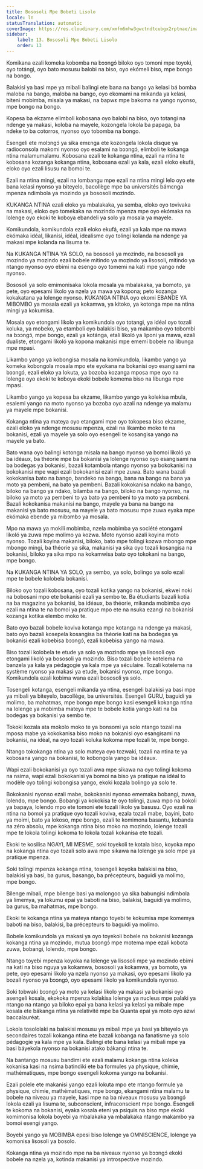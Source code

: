```yaml
---
title: Bososoli Mpe Bobeti Lisolo
locale: ln
statusTranslation: automatic
coverImage: https://res.cloudinary.com/xmfm6mhw3gwctndtcubgx2rptnae/image/upload/v1740337243/small_cover_educacion_fundamental_a051170f1c.webp
sidebar:
    label: 13. Bososoli Mpe Bobeti Lisolo
    order: 13
---
```

Komikana ezali komeka kobomba na bɔɔngɔ́ biloko oyo tomoni mpe toyoki, oyo totángi, oyo bato mosusu balobi na biso, oyo ekómeli biso, mpe bongo na bongo.

Balakisi ya basi mpe ya mibali balingi ete bana na bango ya kelasi bá bomba maloba na bango, maloba na bango, oyo ekomami na mikanda ya kelasi, biteni mobimba, misala ya makasi, na bapwɛ mpe bakoma na yango nyonso, mpe bongo na bongo.

Kopesa ba ekzame elimboli kobosana oyo balobi na biso, oyo totangi na ndenge ya makasi, koloba na mayele, kozongela lokola ba papaga, ba ndeke to ba cotorros, nyonso oyo tobomba na bongo.

Esengeli ete molɔngɔ́ ya sika emɛnga ete kozongela lokola disque ya radioconsola makomi nyonso oyo esalami na bɔɔngɔ́, elimboli te kokanga ntina malamumalamu. Kobosana ezali te kokanga ntina, ezali na ntina te kobosana kozanga kokanga ntina, kobosana ezali ya kala, ezali eloko ekufá, eloko oyo ezali lisusu na bomoi te.

Ezali na ntina mingi, ezali na lombangu mpe ezali na ntina mingi lelo oyo ete bana kelasi nyonso ya biteyelo, bacollège mpe ba universités bámɛnga mpenza ndimbola ya mozindo ya bososoli mozindo.

KUKANGA NTINA ezali eloko ya mbalakaka, ya semba, eloko oyo tovivaka na makasi, eloko oyo tomekaka na mozindo mpenza mpe oyo ekómaka na lolenge oyo ekoki te koboya ebandeli ya solo ya mosala ya mayele.

Komikundola, komikundola ezali eloko ekufá, ezali ya kala mpe na mawa ekómaka idéal, likanisi, idéal, idealisme oyo tolingi kolanda na ndenge ya makasi mpe kolanda na lisuma te.

Na KUKANGA NTINA YA SOLO, na bososoli ya mozindo, na bososoli ya mozindo ya mozindo ezali bobele mitindo ya mozindo ya lisosoli, mitindo ya ntango nyonso oyo ebimi na esengo oyo tomemi na kati mpe yango nde nyonso.

Bososoli ya solo emimonisaka lokola mosala ya mbalakaka, ya bomoto, ya pete, oyo epesami likolo ya nzela ya mawa ya kopona; peto kozanga kokakatana ya lolenge nyonso. KUKANGA NTINA oyo ekomi EBANDE YA MIBOMBO ya mosala ezali ya kokamwa, ya kitoko, ya kotonga mpe na ntina mingi ya kokumisa.

Mosala oyo etongami likolo ya komikundola oyo totangi, ya idéal oyo tozali koluka, ya mobeko, ya etamboli oyo balakisi biso, ya makambo oyo tobombi na bɔɔngɔ́, mpe bongo, ezali ya kotánga, etali likoló ya liponi ya mawa, ezali dualiste, etongami likoló ya kopona makanisi mpe ememi bobele na libunga mpe mpasi.

Likambo yango ya kobongisa mosala na komikundola, likambo yango ya komeka kobongola mosala mpo ete eyokana na bokanisi oyo esangisami na bɔɔngɔ́, ezali eloko ya lokuta, ya bozoba kozanga mposa mpe oyo na lolenge oyo ekoki te koboya ekoki bobele komema biso na libunga mpe mpasi.

Likambo yango ya kopesa ba ekzame, likambo yango ya kolekisa mbula, esalemi yango na moto nyonso ya bozoba oyo azali na ndenge ya malamu ya mayele mpe bokanisi.

Kokanga ntina ya mateya oyo etangami mpe oyo tokopesa biso ekzame, ezali eloko ya ndenge mosusu mpenza, ezali na likambo moko te na bokanisi, ezali ya mayele ya solo oyo esengeli te kosangisa yango na mayele ya bato.

Bato wana oyo balingi kotonga misala na bango nyonso ya bomoi likoló ya ba idéaux, ba théorie mpe ba bokanisi ya lolenge nyonso oyo esangisami na ba bodegas ya bokanisi, bazali kotambola ntango nyonso ya bokokanisi na bokokanisi mpe wapi ezali bokokanisi ezali mpe zuwa. Bato wana bazali kokokanisa bato na bango, bandeko na bango, bana na bango na bana ya moto ya pembeni, na bato ya pembeni. Bazali kokokanisa ndako na bango, biloko na bango ya ndako, bilamba na bango, biloko na bango nyonso, na biloko ya moto ya pembeni to ya bato ya pembeni to ya moto ya pɛmbɛni. Bazali kokokanisa makanisi na bango, mayele ya bana na bango na makanisi ya bato mosusu, na mayele ya bato mosusu mpe zuwa eyaka mpe ekómaka ebende ya mibɔmbɔ ya mosala.

Mpo na mawa ya mokili mobimba, nzela mobimba ya société etongami likoló ya zuwa mpe molimo ya kozwa. Moto nyonso azali koyina moto nyonso. Tozali koyina makanisi, biloko, bato mpe tolingi kozwa mbongo mpe mbongo mingi, ba théorie ya sika, makanisi ya sika oyo tozali kosangisa na bokanisi, biloko ya sika mpo na kokamwisa bato oyo tokokani na bango, mpe bongo.

Na KUKANGA NTINA YA SOLO, ya sembo, ya solo, bolingo ya solo ezali mpe te bobele kolobela bokanisi.

Biloko oyo tozali kobosana, oyo tozali kotika yango na bokanisi, ekwei noki na bobosani mpo ete bokanisi ezali ya sembo te. Ba étudiants bazali kotia na ba magazins ya bokanisi, ba idéaux, ba théorie, mikanda mobimba oyo ezali na ntina te na bomoi ya pratique mpo ete na nsuka ezangi na bokanisi kozanga kotika elembo moko te.

Bato oyo bazali bobele koviva kotanga mpe kotanga na ndenge ya makasi, bato oyo bazali kosepela kosangisa ba théorie kati na ba bodegas ya bokanisi ezali kobebisa bɔɔngɔ́, ezali kobebisa yango na mawa.

Biso tozali kolobela te etude ya solo ya mozindo mpe ya lisosoli oyo etongami likoló ya bososoli ya mozindo. Biso tozali bobele kotelema na banzela ya kala ya pédagogie ya kala mpe ya séculaire. Tozali kotelema na système nyonso ya makasi ya etude, bokanisi nyonso, mpe bongo. Komikundola ezali kobima wana ezali bososoli ya solo.

Tosengeli kotanga, esengeli mikanda ya ntina, esengeli balakisi ya basi mpe ya mibali ya biteyelo, bacollège, ba universités. Esengeli GURU, baguidi ya molimo, ba mahatmas, mpe bongo mpe bongo kasi esengeli kokanga ntina na lolenge ya mobimba mateya mpe te bobele kotia yango kati na ba bodegas ya bokanisi ya sembo te.

Tokoki kozala ata mokolo moko te ya bonsomi ya solo ntango tozali na mposa mabe ya kokokanisa biso moko na bokanisi oyo esangisami na bokanisi, na idéal, na oyo tozali koluka kokoma mpe tozali te, mpe bongo.

Ntango tokokanga ntina ya solo mateya oyo tozwaki, tozali na ntina te ya kobosana yango na bokanisi, to kobongola yango ba idéaux.

Wapi ezali bokokanisi ya oyo tozali awa mpe sikawa na oyo tolingi kokoma na nsima, wapi ezali bokokanisi ya bomoi na biso ya pratique na idéal to modèle oyo tolingi kobongisa yango, ekoki kozala bolingo ya solo te.

Bokokanisi nyonso ezali mabe, bokokanisi nyonso ememaka bobangi, zuwa, lolendo, mpe bongo. Bobangi ya kokokisa te oyo tolingi, zuwa mpo na bokoli ya bapaya, lolendo mpo ete tomoni ete tozali likolo ya basusu. Oyo ezali na ntina na bomoi ya pratique oyo tozali koviva, ezala tozali mabe, bayini, bato ya moimi, bato ya lokoso, mpe bongo, ezali te komimona basantu, kobanda na zéro absolu, mpe kokanga ntina biso moko na mozindo, lolenge tozali mpe te lokola tolingi kokoma to lokola tozali kokanisa ete tozali.

Ekoki te kosilisa NGAYI, MI MESME, soki toyekoli te kotala biso, koyoka mpo na kokanga ntina oyo tozali solo awa mpe sikawa na lolenge ya solo mpe ya pratique mpenza.

Soki tolingi mpenza kokanga ntina, tosengeli koyoka balakisi na biso, balakisi ya basi, ba gurus, basango, ba précepteurs, baguidi ya molimo, mpe bongo.

Bilenge mibali, mpe bilenge basi ya molongoo ya sika babungisi ndimbola ya limemya, ya lokumu epai ya baboti na biso, balakisi, baguidi ya molimo, ba gurus, ba mahatmas, mpe bongo.

Ekoki te kokanga ntina ya mateya ntango toyebi te kokumisa mpe komemya baboti na biso, balakisi, ba précepteurs to baguidi ya molimo.

Bobele komikundola ya makasi ya oyo toyekoli bobele na bokanisi kozanga kokanga ntina ya mozindo, mutua bɔɔngɔ́ mpe motema mpe ezali kobota zuwa, bobangi, lolendo, mpe bongo.

Ntango toyebi mpenza koyoka na lolenge ya lisosoli mpe ya mozindo ebimi na kati na biso nguya ya kokamwa, bososoli ya kokamwa, ya bomoto, ya pete, oyo epesami likolo ya nzela nyonso ya makasi, oyo epesami likolo ya bozali nyonso ya bɔɔngɔ́, oyo epesami likolo ya komikundola nyonso.

Soki tobwaki bɔɔngɔ́ ya moto ya kelasi likolo ya makasi ya bokanisi oyo asengeli kosala, ekokoka mpenza kolakisa lolenge ya nucleus mpe palaki ya ntango na ntango ya biloko epai ya bana kelasi ya kelasi ya mibale mpe kosala ete bákanga ntina ya relativité mpe ba Quanta epai ya moto oyo azwi baccalauréat.

Lokola tosololaki na balakisi mosusu ya mibali mpe ya basi ya biteyelo ya secondaires tozali kokanga ntina ete bazali kobanga na fanatisme ya solo pédagogie ya kala mpe ya kala. Balingi ete bana kelasi ya mibali mpe ya basi báyekola nyonso na bokanisi atako bákangi ntina te.

Na bantango mosusu bandimi ete ezali malamu kokanga ntina koleka kokanisa kasi na nsima batindiki ete ba formules ya physique, chimie, mathématiques, mpe bongo esengeli kokoma yango na bokanisi.

Ezali polele ete makanisi yango ezali lokuta mpo ete ntango formule ya physique, chimie, mathématiques, mpe bongo, ekangami ntina malamu te bobele na niveau ya mayele, kasi mpe na ba niveaux mosusu ya bɔɔngɔ́ lokola ezali ya lisuma te, subconscient, infraconscient mpe bongo. Esengeli te kokoma na bokanisi, eyaka kosala eteni ya psiquis na biso mpe ekoki komimonisa lokola boyebi ya mbalakaka ya mbalakaka ntango makambo ya bomoi esengi yango.

Boyebi yango ya MOBIMBA epesi biso lolenge ya OMNISCIENCE, lolenge ya komonisa lisosoli ya bosolo.

Kokanga ntina ya mozindo mpe na ba niveaux nyonso ya bɔɔngɔ́ ekoki bobele na nzela ya, kotinda makanisi ya introspective mozindo.

